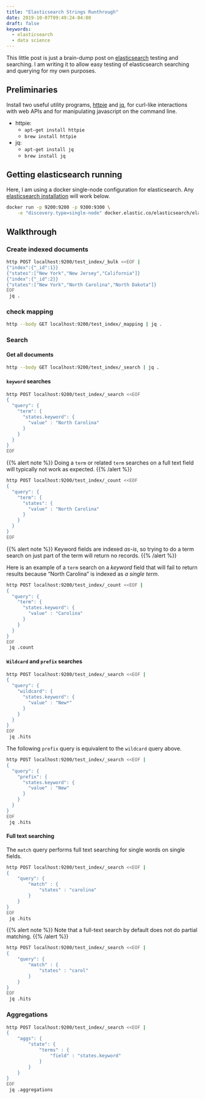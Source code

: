 ```yaml
---
title: "Elasticsearch Strings Runthrough"
date: 2019-10-07T09:49:24-04:00
draft: false
keywords:
  - elasticsearch
  - data science
---
```


This little post is just a brain-dump post on [elasticsearch] 
testing and searching. I am writing it to allow easy testing 
of elasticsearch searching and querying for my own purposes.

[elasticsearch]: https://www.elastic.co/products/elasticsearch

## Preliminaries

Install two useful utility programs, [httpie] and [jq], for curl-like interactions with
web APIs and for manipulating javascript on the command line.

[httpie]: https://httpie.org/
[jq]: https://stedolan.github.io/jq/

- httpie:
  - `apt-get install httpie`
  - `brew install httpie`

- jq:
  - `apt-get install jq`
  - `brew install jq`

## Getting elasticsearch running

Here, I am using a docker single-node configuration for elasticsearch. 
Any [elasticsearch installation] will work below.

[elasticsearch installation]: https://www.elastic.co/guide/en/elasticsearch/reference/current/install-elasticsearch.html

```bash
docker run -p 9200:9200 -p 9300:9300 \
    -e "discovery.type=single-node" docker.elastic.co/elasticsearch/elasticsearch:7.4.0
```

## Walkthrough

### Create indexed documents

```bash
http POST localhost:9200/test_index/_bulk <<EOF |
{"index":{"_id":1}}
{"states":["New York","New Jersey","California"]}
{"index":{"_id":2}}
{"states":["New York","North Carolina","North Dakota"]}
EOF
 jq .
```

### check mapping

```bash
http --body GET localhost:9200/test_index/_mapping | jq .
```

### Search

#### Get all documents

```bash
http --body GET localhost:9200/test_index/_search | jq .
```

#### `keyword` searches

```bash
http POST localhost:9200/test_index/_search <<EOF 
{
  "query": {
    "term": {
      "states.keyword": {
	    "value" : "North Carolina"
	  }
    }
  } 
}
EOF
```

{{% alert note %}}
Doing a `term` or related `term` searches on a full text field will
typically not work as expected.
{{% /alert %}}

```bash
http POST localhost:9200/test_index/_count <<EOF
{
  "query": {
    "term": {
      "states": {
	    "value" : "North Carolina"
	  }
    }
  } 
}
EOF

```

{{% alert note %}}
Keyword fields are indexed *as-is*, so trying to do a term 
search on just part of the term will return no records. 
{{% /alert %}}

Here is an example of a `term` search on a *keyword* field that will
fail to return results because "North Carolina" is indexed as *a single term*.

```bash
http POST localhost:9200/test_index/_count <<EOF |
{
  "query": {
    "term": {
      "states.keyword": {
	    "value" : "Carolina"
	  }
    }
  } 
}
EOF
 jq .count
```



#### `Wildcard` and `prefix` searches

```bash
http POST localhost:9200/test_index/_search <<EOF |
{
  "query": {
    "wildcard": {
      "states.keyword": {
	    "value" : "New*"
	  }
    }
  } 
}
EOF
 jq .hits
```

The following `prefix` query is equivalent to the `wildcard` query above.

```bash
http POST localhost:9200/test_index/_search <<EOF |
{
  "query": {
    "prefix": {
      "states.keyword": {
	    "value" : "New"
	  }
    }
  } 
}
EOF
 jq .hits
```
#### Full text searching

The `match` query performs full text searching for single words on 
single fields.

```bash
http POST localhost:9200/test_index/_search <<EOF |
{
    "query": {
        "match" : {
            "states" : "carolina"
        }
    }
}
EOF
 jq .hits
```

{{% alert note %}}
Note that a full-text search by default does not do partial matching.
{{% /alert %}}

```bash
http POST localhost:9200/test_index/_search <<EOF |
{
    "query": {
        "match" : {
            "states" : "carol"
        }
    }
}
EOF
 jq .hits
```

### Aggregations

```bash
http POST localhost:9200/test_index/_search <<EOF |
{
    "aggs": {
	    "state": {
			"terms" : {
				"field" : "states.keyword"
			}
		}
	}
}
EOF
 jq .aggregations
```
